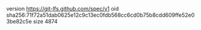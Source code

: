 version https://git-lfs.github.com/spec/v1
oid sha256:71f72a51dab0625e12c9c13ec0fdb568cc6cd0b75b8cdd609ffe52e03be82c5e
size 4874
